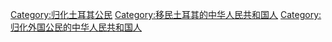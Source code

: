 [[Category:归化土耳其公民|Category:归化土耳其公民]]
[[Category:移民土耳其的中华人民共和国人|Category:移民土耳其的中华人民共和国人]]
[[Category:归化外国公民的中华人民共和国人|Category:归化外国公民的中华人民共和国人]]